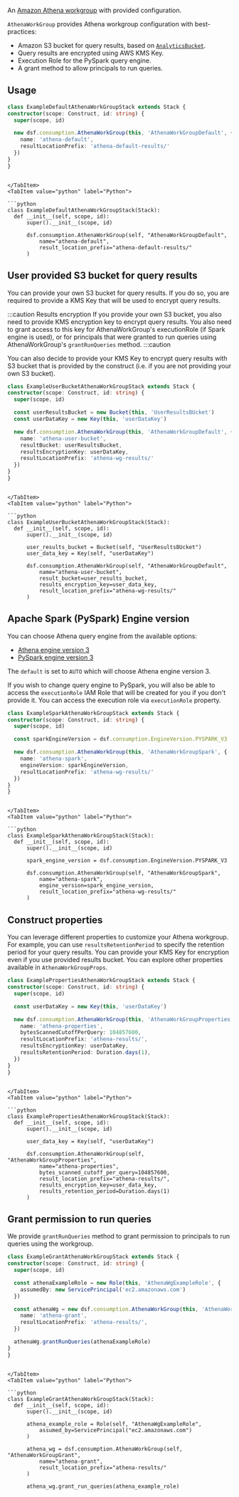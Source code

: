 [//]: # (This file is generated, do not modify directly, update the README.md in framework/src/consumption)

An [Amazon Athena workgroup](https://docs.aws.amazon.com/athena/latest/ug/manage-queries-control-costs-with-workgroups.html) with provided configuration.

`AthenaWorkGroup` provides Athena workgroup configuration with best-practices:
- Amazon S3 bucket for query results, based on [`AnalyticsBucket`](../storage/README.md#AnalyticsBucket).
- Query results are encrypted using AWS KMS Key.
- Execution Role for the PySpark query engine.
- A grant method to allow principals to run queries.

## Usage

<Tabs>
  <TabItem value="typescript" label="TypeScript" default>

  ```typescript
class ExampleDefaultAthenaWorkGroupStack extends Stack {
  constructor(scope: Construct, id: string) {
    super(scope, id)

    new dsf.consumption.AthenaWorkGroup(this, 'AthenaWorkGroupDefault', {
      name: 'athena-default',
      resultLocationPrefix: 'athena-default-results/'
    })
  }
}
  ```
  
  ```mdx-code-block
  
  </TabItem>
  <TabItem value="python" label="Python">

  ```python
class ExampleDefaultAthenaWorkGroupStack(Stack):
    def __init__(self, scope, id):
        super().__init__(scope, id)

        dsf.consumption.AthenaWorkGroup(self, "AthenaWorkGroupDefault",
            name="athena-default",
            result_location_prefix="athena-default-results/"
        )
  ```

  </TabItem>
</Tabs>

## User provided S3 bucket for query results

You can provide your own S3 bucket for query results. If you do so, you are required to provide a KMS Key that will be used to encrypt query results.

:::caution Results encryption
If you provide your own S3 bucket, you also need to provide KMS encryption key to encrypt query results. You also need to 
grant access to this key for AthenaWorkGroup's executionRole (if Spark engine is used), or for principals that were granted to run
queries using AthenaWorkGroup's `grantRunQueries` method.
:::caution

You can also decide to provide your KMS Key to encrypt query results with S3 bucket that is provided by the construct (i.e. if you are not providing your own S3 bucket).

<Tabs>
  <TabItem value="typescript" label="TypeScript" default>

  ```typescript
class ExampleUserBucketAthenaWorkGroupStack extends Stack {
  constructor(scope: Construct, id: string) {
    super(scope, id)

    const userResultsBucket = new Bucket(this, 'UserResultsBUcket')
    const userDataKey = new Key(this, 'userDataKey')

    new dsf.consumption.AthenaWorkGroup(this, 'AthenaWorkGroupDefault', {
      name: 'athena-user-bucket',
      resultBucket: userResultsBucket,
      resultsEncryptionKey: userDataKey,
      resultLocationPrefix: 'athena-wg-results/'
    })
  }
}
  ```
  
  ```mdx-code-block
  
  </TabItem>
  <TabItem value="python" label="Python">

  ```python
class ExampleUserBucketAthenaWorkGroupStack(Stack):
    def __init__(self, scope, id):
        super().__init__(scope, id)

        user_results_bucket = Bucket(self, "UserResultsBUcket")
        user_data_key = Key(self, "userDataKey")

        dsf.consumption.AthenaWorkGroup(self, "AthenaWorkGroupDefault",
            name="athena-user-bucket",
            result_bucket=user_results_bucket,
            results_encryption_key=user_data_key,
            result_location_prefix="athena-wg-results/"
        )
  ```

  </TabItem>
</Tabs>

## Apache Spark (PySpark) Engine version

You can choose Athena query engine from the available options:
- [Athena engine version 3](https://docs.aws.amazon.com/athena/latest/ug/engine-versions-reference-0003.html)
- [PySpark engine version 3](https://docs.aws.amazon.com/athena/latest/ug/notebooks-spark.html)

The `default` is set to `AUTO` which will choose Athena engine version 3. 

If you wish to change query engine to PySpark, you will also be able to access the `executionRole` IAM Role that will be created for you if you don't provide it. 
You can access the execution role via `executionRole` property.

<Tabs>
  <TabItem value="typescript" label="TypeScript" default>

  ```typescript
class ExampleSparkAthenaWorkGroupStack extends Stack {
  constructor(scope: Construct, id: string) {
    super(scope, id)

    const sparkEngineVersion = dsf.consumption.EngineVersion.PYSPARK_V3

    new dsf.consumption.AthenaWorkGroup(this, 'AthenaWorkGroupSpark', {
      name: 'athena-spark',
      engineVersion: sparkEngineVersion,
      resultLocationPrefix: 'athena-wg-results/'
    })
  }
}
  ```
  
  ```mdx-code-block
  
  </TabItem>
  <TabItem value="python" label="Python">

  ```python
class ExampleSparkAthenaWorkGroupStack(Stack):
    def __init__(self, scope, id):
        super().__init__(scope, id)

        spark_engine_version = dsf.consumption.EngineVersion.PYSPARK_V3

        dsf.consumption.AthenaWorkGroup(self, "AthenaWorkGroupSpark",
            name="athena-spark",
            engine_version=spark_engine_version,
            result_location_prefix="athena-wg-results/"
        )
  ```

  </TabItem>
</Tabs>

## Construct properties

You can leverage different properties to customize your Athena workgroup. For example, you can use `resultsRetentionPeriod` to specify the retention period for your query results. You can provide your KMS Key for encryption even if you use provided results bucket. You can explore other properties available in `AthenaWorkGroupProps`.

<Tabs>
  <TabItem value="typescript" label="TypeScript" default>

  ```typescript
class ExamplePropertiesAthenaWorkGroupStack extends Stack {
  constructor(scope: Construct, id: string) {
    super(scope, id)

    const userDataKey = new Key(this, 'userDataKey')

    new dsf.consumption.AthenaWorkGroup(this, 'AthenaWorkGroupProperties', {
      name: 'athena-properties',
      bytesScannedCutoffPerQuery: 104857600,
      resultLocationPrefix: 'athena-results/',
      resultsEncryptionKey: userDataKey,
      resultsRetentionPeriod: Duration.days(1),
    })
  }
}
  ```
  
  ```mdx-code-block
  
  </TabItem>
  <TabItem value="python" label="Python">

  ```python
class ExamplePropertiesAthenaWorkGroupStack(Stack):
    def __init__(self, scope, id):
        super().__init__(scope, id)

        user_data_key = Key(self, "userDataKey")

        dsf.consumption.AthenaWorkGroup(self, "AthenaWorkGroupProperties",
            name="athena-properties",
            bytes_scanned_cutoff_per_query=104857600,
            result_location_prefix="athena-results/",
            results_encryption_key=user_data_key,
            results_retention_period=Duration.days(1)
        )
  ```

  </TabItem>
</Tabs>

## Grant permission to run queries

We provide `grantRunQueries` method to grant permission to principals to run queries using the workgroup.

<Tabs>
  <TabItem value="typescript" label="TypeScript" default>

  ```typescript
class ExampleGrantAthenaWorkGroupStack extends Stack {
  constructor(scope: Construct, id: string) {
    super(scope, id)

    const athenaExampleRole = new Role(this, 'AthenaWgExampleRole', {
      assumedBy: new ServicePrincipal('ec2.amazonaws.com')
    })

    const athenaWg = new dsf.consumption.AthenaWorkGroup(this, 'AthenaWorkGroupGrant', {
      name: 'athena-grant',
      resultLocationPrefix: 'athena-results/',
    })

    athenaWg.grantRunQueries(athenaExampleRole)
  }
}
  ```
  
  ```mdx-code-block
  
  </TabItem>
  <TabItem value="python" label="Python">

  ```python
class ExampleGrantAthenaWorkGroupStack(Stack):
    def __init__(self, scope, id):
        super().__init__(scope, id)

        athena_example_role = Role(self, "AthenaWgExampleRole",
            assumed_by=ServicePrincipal("ec2.amazonaws.com")
        )

        athena_wg = dsf.consumption.AthenaWorkGroup(self, "AthenaWorkGroupGrant",
            name="athena-grant",
            result_location_prefix="athena-results/"
        )

        athena_wg.grant_run_queries(athena_example_role)
  ```

  </TabItem>
</Tabs>

